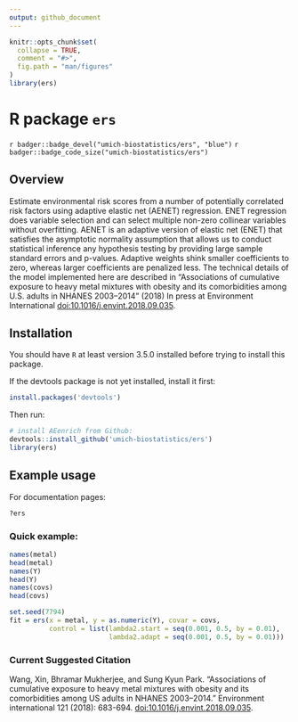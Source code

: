 ```yaml
---
output: github_document
---
```


<!-- README.md is generated from README.Rmd. Please edit that file -->

```r
knitr::opts_chunk$set(
  collapse = TRUE,
  comment = "#>",
  fig.path = "man/figures"
)
library(ers)
```

# R package `ers`

`r badger::badge_devel("umich-biostatistics/ers", "blue")` `r badger::badge_code_size("umich-biostatistics/ers")`

## Overview

Estimate environmental risk scores from a number of potentially correlated risk factors using adaptive elastic net (AENET) regression. ENET regression does variable selection and can select multiple non-zero collinear variables without overfitting. AENET is an adaptive version of elastic net (ENET) that satisfies the asymptotic normality assumption that allows us to conduct statistical inference any hypothesis testing by providing large sample standard errors and p-values. Adaptive weights shink smaller coefficients to zero, whereas larger coefficients are penalized less. The technical details of the model implemented here are described in "Associations of cumulative exposure to heavy metal mixtures with obesity and its comorbidities among U.S. adults in NHANES 2003–2014" (2018) In press at Environment International <doi:10.1016/j.envint.2018.09.035>.

## Installation

You should have `R` at least version 3.5.0 installed before trying to install this package.

If the devtools package is not yet installed, install it first:

```r
install.packages('devtools')
```

Then run: 

```r
# install AEenrich from Github:
devtools::install_github('umich-biostatistics/ers') 
library(ers)
```

## Example usage

For documentation pages:

```r
?ers
```

### Quick example: 

```r
names(metal)
head(metal)
names(Y)
head(Y)
names(covs)
head(covs)
```


```r
set.seed(7794)
fit = ers(x = metal, y = as.numeric(Y), covar = covs,
          control = list(lambda2.start = seq(0.001, 0.5, by = 0.01),
                         lambda2.adapt = seq(0.001, 0.5, by = 0.01)))
```

### Current Suggested Citation

Wang, Xin, Bhramar Mukherjee, and Sung Kyun Park. "Associations of cumulative exposure to heavy metal mixtures with obesity and its comorbidities among US adults in NHANES 2003–2014." Environment international 121 (2018): 683-694. [doi:10.1016/j.envint.2018.09.035](https://doi.org/10.1016/j.envint.2018.09.035).

